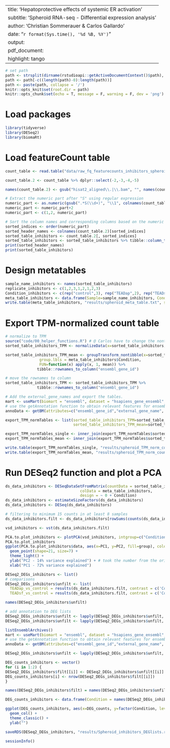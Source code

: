 
---
title: 'Hepatoprotective effects of systemic ER activation'
subtitle: 'Spheroid RNA-seq - Differential expression analysis'
author: 'Christian Sommerauer & Carlos Gallardo'
date: "`r format(Sys.time(), '%d %B, %Y')`"
output:
  pdf_document:
    highlight: tango
---

```r
# set path
path <- strsplit(dirname(rstudioapi::getActiveDocumentContext()$path), '/')[[1]]
path <- path[-c((length(path)-0):length(path))]
path <- paste(path, collapse = '/')
knitr::opts_knit$set(root.dir = path)
knitr::opts_chunk$set(echo = T, message = F, warning = F, dev = 'png')

```

# Load packages
```r
library(tidyverse)
library(DESeq2)
library(biomaRt)
```


# Load featureCount table
```r
count_table <- read.table("data/raw_fq_featurecounts_inhibitors_spheroids.txt", header=T)

count_table.2 <- count_table %>% dplyr::select(-2,-3,-4,-5)

names(count_table.2) <- gsub("hisat2_aligned\\.|\\.bam", "", names(count_table.2))

# Extract the numeric part after "S" using regular expression
numeric_part <- as.numeric(gsub(".*S(\\d+)", "\\1", colnames(count_table.2)[3:10]))
numeric_part <- numeric_part+2
numeric_part <- c(1,2, numeric_part)

# Sort the column names and corresponding columns based on the numeric part
sorted_indices <- order(numeric_part)
sorted_header_names <- colnames(count_table.2)[sorted_indices]
sorted_table_inhibitors <- count_table.2[, sorted_indices]
sorted_table_inhibitors <- sorted_table_inhibitors %>% tibble::column_to_rownames("Geneid") %>% dplyr::select(2:9) 
print(sorted_header_names)
print(sorted_table_inhibitors)
```
# Design metatables
```r
sample_name_inhibitors <- names(sorted_table_inhibitors)
replicate_inhibitors <- c(1,2,3,1,2,1,2,3)
Condition_inhibitors <- c(rep("control",3), rep("TEADap",2), rep("TEADsf",3))
meta_table_inhibitors <- data.frame(Sample=sample_name_inhibitors, Condition=Condition_inhibitors, Replicate=replicate_inhibitors)
write.table(meta_table_inhibitors, "results/spheroid_meta_table.txt", sep="\t", quote=F)
```
# Export TPM-normalized count table
```r
# normalize to TPM
source("code/00_helper_functions.R") # @ Carlos have to change the nontibble part
sorted_table_inhibitors_TPM <- normalizeData(x=sorted_table_inhibitors, method = "TPM", len = count_table.2$Length) 

sorted_table_inhibitors_TPM_mean <- groupTransform_nontibble(x=sorted_table_inhibitors_TPM, 
               group.lbls = meta_table_inhibitors$Condition,
               FUN=function(x) apply(x, 1, mean)) %>% 
              tibble::rownames_to_column("ensembl_gene_id")

# move the rownames to column
sorted_table_inhibitors_TPM <- sorted_table_inhibitors_TPM %>% 
              tibble::rownames_to_column("ensembl_gene_id")

# Add the external_gene_names and export the tables.
mart <- useMart(biomart = "ensembl", dataset = "hsapiens_gene_ensembl", host = "https://oct2022.archive.ensembl.org")
# use the getAnnotation function to obtain relevant features for ensembl GRCh38.p13.
annoData <- getBM(attributes=c("ensembl_gene_id","external_gene_name", "description"),mart=mart)

export_TPM_normTables <- list(sorted_table_inhibitors_TPM=sorted_table_inhibitors_TPM, 
                              sorted_table_inhibitors_TPM_mean=sorted_table_inhibitors_TPM_mean)

export_TPM_normTables_single <- inner_join(export_TPM_normTables$sorted_table_inhibitors_TPM, y = annoData, by = 'ensembl_gene_id')
export_TPM_normTables_mean <- inner_join(export_TPM_normTables$sorted_table_inhibitors_TPM_mean, y = annoData, by = 'ensembl_gene_id')

write.table(export_TPM_normTables_single, "results/spheroid_TPM_norm_counts.txt", sep="\t", quote=F, row.names = F)
write.table(export_TPM_normTables_mean, "results/spheroid_TPM_norm_counts_mean.txt", sep="\t", quote=F, row.names = F)
```

# Run DESeq2 function and plot a PCA
```r
ds_data_inhibitors <- DESeqDataSetFromMatrix(countData = sorted_table_inhibitors,
                                 colData = meta_table_inhibitors,
                                 design = ~ 0 + Condition)
ds_data_inhibitors <- estimateSizeFactors(ds_data_inhibitors)
ds_data_inhibitors <- DESeq(ds_data_inhibitors)

# filtering to minimum 15 counts in at least 8 samples
ds_data_inhibitors.filt <- ds_data_inhibitors[rowSums(counts(ds_data_inhibitors, normalized=TRUE) >= 10 ) >= 2, ]

vsd_inhibitors <- vst(ds_data_inhibitors.filt)

PCA.to.plot_inhibitors <- plotPCA(vsd_inhibitors, intgroup=c("Condition")) + theme_bw() +  ggtitle("PCA of RNA-Seq Samples (DESeq2, vst)") 
PCA.to.plot_inhibitors
ggplot(PCA.to.plot_inhibitors$data, aes(x=PC1, y=PC2, fill=group), color="black") + 
  geom_point(shape=21, size=7) +
  theme_light() +
  ylab("PC2 - 14% variance explained") + # took the number from the original plotPCA function
  xlab("PC1 - 72% variance explained")
```

```r
DESeq2_DEGs_inhibitors <- list()
# comparisons
DESeq2_DEGs_inhibitors$unfilt <- list(
  TEADap_vs_control = results(ds_data_inhibitors.filt, contrast = c('Condition', 'TEADap', 'control')),
  TEADsf_vs_control = results(ds_data_inhibitors.filt, contrast = c('Condition', 'TEADsf', 'control')))

names(DESeq2_DEGs_inhibitors$unfilt)

# add annotation to DEG lists
DESeq2_DEGs_inhibitors$unfilt <- lapply(DESeq2_DEGs_inhibitors$unfilt, as.data.frame)
DESeq2_DEGs_inhibitors$unfilt <- lapply(DESeq2_DEGs_inhibitors$unfilt, rownames_to_column, var = 'ensembl_gene_id')

listEnsemblArchives()
mart <- useMart(biomart = "ensembl", dataset = "hsapiens_gene_ensembl", host = "https://oct2022.archive.ensembl.org")
# use the getAnnotation function to obtain relevant features for ensembl GRCh38.p13.
annoData <- getBM(attributes=c("ensembl_gene_id","external_gene_name", "chromosome_name", "gene_biotype", "description"),mart=mart)

DESeq2_DEGs_inhibitors$unfilt <- lapply(DESeq2_DEGs_inhibitors$unfilt, inner_join, y = annoData, by = 'ensembl_gene_id')

DEG_counts_inhibitors <- vector()
for (i in 1:2) { 
DESeq2_DEGs_inhibitors$filt[[i]] <- DESeq2_DEGs_inhibitors$unfilt[[i]] %>% filter(abs(log2FoldChange) > 0.585 & padj<0.05)
DEG_counts_inhibitors[i] <- nrow(DESeq2_DEGs_inhibitors$filt[[i]])
} 

names(DESeq2_DEGs_inhibitors$filt) = names(DESeq2_DEGs_inhibitors$unfilt)

DEG_counts_inhibitors <- data.frame(Condition = names(DESeq2_DEGs_inhibitors$filt), DEG_counts = DEG_counts_inhibitors)

ggplot(DEG_counts_inhibitors, aes(x=DEG_counts, y=factor(Condition, levels=rev(names(DESeq2_DEGs_inhibitors$unfilt))))) +
  geom_col() +
  theme_classic() +
  ylab("")

saveRDS(DESeq2_DEGs_inhibitors, "results/Spheroid_inhibitors_DEGlists.rds")
```

```r
sessionInfo()
```

